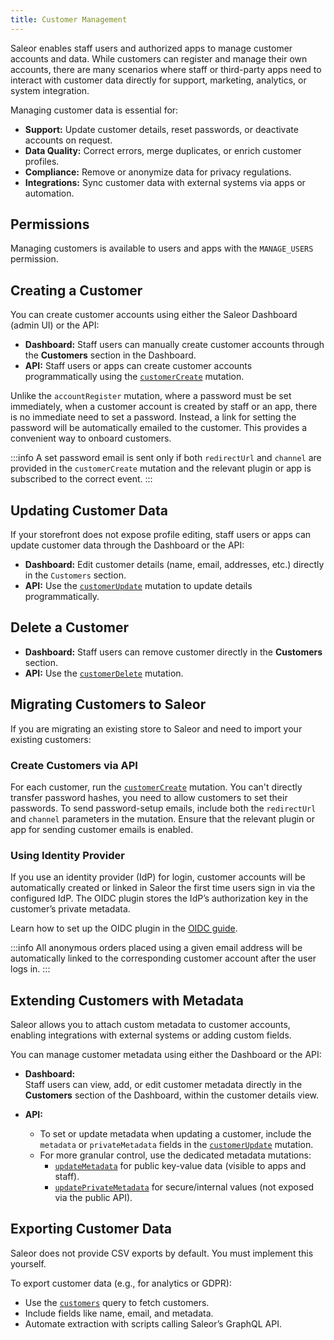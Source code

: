 ```yaml
---
title: Customer Management
---
```


Saleor enables staff users and authorized apps to manage customer accounts and data. 
While customers can register and manage their own accounts, there are many scenarios where staff 
or third-party apps need to interact with customer data directly for support, marketing, analytics, or system integration.

Managing customer data is essential for:
- **Support:** Update customer details, reset passwords, or deactivate accounts on request.
- **Data Quality:** Correct errors, merge duplicates, or enrich customer profiles.
- **Compliance:** Remove or anonymize data for privacy regulations.
- **Integrations:** Sync customer data with external systems via apps or automation.

## Permissions
Managing customers is available to users and apps with the `MANAGE_USERS` permission.

## Creating a Customer
You can create customer accounts using either the Saleor Dashboard (admin UI) or the API:

- **Dashboard:** Staff users can manually create customer accounts through the **Customers** section in the Dashboard.
- **API:** Staff users or apps can create customer accounts programmatically using the [`customerCreate`](/api-reference/users/mutations/customer-create.mdx) mutation.

Unlike the `accountRegister` mutation, where a password must be set immediately, when a customer account is created by staff or an app, 
there is no immediate need to set a password. Instead, a link for setting the password will be automatically emailed to the customer. 
This provides a convenient way to onboard customers.

:::info
A set password email is sent only if both `redirectUrl` and `channel` are provided in the `customerCreate` mutation and the relevant plugin or app is subscribed to the correct event.
:::

## Updating Customer Data
If your storefront does not expose profile editing, staff users or apps can update customer data through the Dashboard or the API:

- **Dashboard:** Edit customer details (name, email, addresses, etc.) directly in the `Customers` section.
- **API:** Use the [`customerUpdate`](/api-reference/users/mutations/customer-update.mdx) mutation to update details programmatically.

## Delete a Customer
- **Dashboard:** Staff users can remove customer directly in the **Customers** section.
- **API:** Use the [`customerDelete`](/api-reference/users/mutations/customer-delete.mdx) mutation.

## Migrating Customers to Saleor

If you are migrating an existing store to Saleor and need to import your existing customers:

### Create Customers via API
For each customer, run the [`customerCreate`](/api-reference/users/mutations/customer-create.mdx) mutation.
You can't directly transfer password hashes, you need to allow customers to set their passwords. 
To send password-setup emails, include both the `redirectUrl` and `channel` parameters in the mutation.
Ensure that the relevant plugin or app for sending customer emails is enabled.

### Using Identity Provider

If you use an identity provider (IdP) for login, customer accounts will be automatically created
 or linked in Saleor the first time users sign in via the configured IdP.
The OIDC plugin stores the IdP’s authorization key in the customer’s private metadata.


Learn how to set up the OIDC plugin in the [OIDC guide](/api-usage/authentication.mdx#user-authentication-using-openid-connect).


:::info
All anonymous orders placed using a given email address will be automatically linked to the corresponding customer account after the user logs in.
:::

## Extending Customers with Metadata

Saleor allows you to attach custom metadata to customer accounts, enabling integrations with external systems or adding custom fields.

You can manage customer metadata using either the Dashboard or the API:

- **Dashboard:**  
  Staff users can view, add, or edit customer metadata directly in the **Customers** section of the Dashboard, within the customer details view.

- **API:**  
  - To set or update metadata when updating a customer, include the `metadata` or `privateMetadata` fields in the [`customerUpdate`](/api-reference/users/mutations/customer-update.mdx) mutation.
  - For more granular control, use the dedicated metadata mutations:
    - [`updateMetadata`](/api-reference/miscellaneous/mutations/update-metadata.mdx) for public key-value data (visible to apps and staff).
    - [`updatePrivateMetadata`](/api-reference/miscellaneous/mutations/update-private-metadata.mdx) for secure/internal values (not exposed via the public API).


## Exporting Customer Data
Saleor does not provide CSV exports by default. You must implement this yourself.

To export customer data (e.g., for analytics or GDPR):
- Use the [`customers`](/api-reference/users/queries/customers.mdx) query to fetch customers.
- Include fields like name, email, and metadata.
- Automate extraction with scripts calling Saleor’s GraphQL API.

